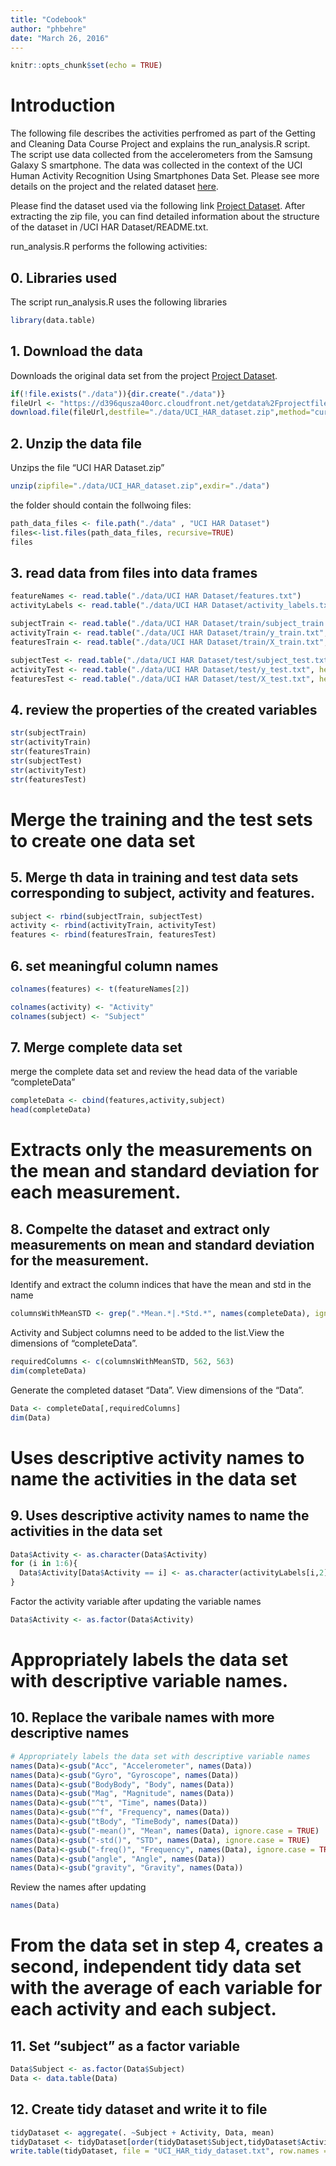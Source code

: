```yaml
---
title: "Codebook"
author: "phbehre"
date: "March 26, 2016"
---
```


```r
knitr::opts_chunk$set(echo = TRUE)
```

# Introduction

The following file describes the activities perfromed as part of the Getting and Cleaning Data Course Project and explains the run_analysis.R script. The script use data collected from the accelerometers from the Samsung Galaxy S smartphone. The data was collected in the context of the UCI Human Activity Recognition Using Smartphones Data Set. Please see more details on the project and the related dataset [here](http://archive.ics.uci.edu/ml/datasets/Human+Activity+Recognition+Using+Smartphones).

Please find the dataset used via the following link [Project Dataset](https://d396qusza40orc.cloudfront.net/getdata%2Fprojectfiles%2FUCI%20HAR%20Dataset.zip). After extracting the zip file, you can find detailed information  about the structure of the dataset in /UCI HAR Dataset/README.txt.

run_analysis.R performs the following activities:

## 0. Libraries used
The script run_analysis.R uses the following libraries

```r
library(data.table)
```


## 1. Download the data 
Downloads the original data set from the project [Project Dataset](https://d396qusza40orc.cloudfront.net/getdata%2Fprojectfiles%2FUCI%20HAR%20Dataset.zip). 

```r
if(!file.exists("./data")){dir.create("./data")}
fileUrl <- "https://d396qusza40orc.cloudfront.net/getdata%2Fprojectfiles%2FUCI%20HAR%20Dataset.zip"
download.file(fileUrl,destfile="./data/UCI_HAR_dataset.zip",method="curl")
```

## 2. Unzip the data file
Unzips the file "UCI HAR Dataset.zip"

```r
unzip(zipfile="./data/UCI_HAR_dataset.zip",exdir="./data")
```

the folder should contain the follwoing files:

```r
path_data_files <- file.path("./data" , "UCI HAR Dataset")
files<-list.files(path_data_files, recursive=TRUE)
files
```

## 3. read data from files into data frames

```r
featureNames <- read.table("./data/UCI HAR Dataset/features.txt")
activityLabels <- read.table("./data/UCI HAR Dataset/activity_labels.txt", header = FALSE)

subjectTrain <- read.table("./data/UCI HAR Dataset/train/subject_train.txt", header = FALSE)
activityTrain <- read.table("./data/UCI HAR Dataset/train/y_train.txt", header = FALSE)
featuresTrain <- read.table("./data/UCI HAR Dataset/train/X_train.txt", header = FALSE)

subjectTest <- read.table("./data/UCI HAR Dataset/test/subject_test.txt", header = FALSE)
activityTest <- read.table("./data/UCI HAR Dataset/test/y_test.txt", header = FALSE)
featuresTest <- read.table("./data/UCI HAR Dataset/test/X_test.txt", header = FALSE)
```

## 4. review the properties of the created variables

```r
str(subjectTrain)
str(activityTrain) 
str(featuresTrain)
str(subjectTest) 
str(activityTest)
str(featuresTest)
```

# Merge the training and the test sets to create one data set

## 5. Merge th data in training and test data sets corresponding to subject, activity and features.

```r
subject <- rbind(subjectTrain, subjectTest)
activity <- rbind(activityTrain, activityTest)
features <- rbind(featuresTrain, featuresTest)
```

## 6. set meaningful column names

```r
colnames(features) <- t(featureNames[2])

colnames(activity) <- "Activity"
colnames(subject) <- "Subject"
```

## 7. Merge complete data set
merge the complete data set and review the head data of the variable "completeData"
```r
completeData <- cbind(features,activity,subject)
head(completeData)
```

# Extracts only the measurements on the mean and standard deviation for each measurement.

## 8. Compelte the dataset and extract only measurements on mean and standard deviation for the measurement.
Identify and extract the column indices that have the mean and std in the name

```r
columnsWithMeanSTD <- grep(".*Mean.*|.*Std.*", names(completeData), ignore.case=TRUE)
```

Activity and Subject columns need to be added to the list.View the dimensions of "completeData".

```r
requiredColumns <- c(columnsWithMeanSTD, 562, 563)
dim(completeData)
```

Generate the completed dataset "Data". View dimensions of the "Data".

```r
Data <- completeData[,requiredColumns]
dim(Data)
```
# Uses descriptive activity names to name the activities in the data set

## 9. Uses descriptive activity names to name the activities in the data set

```r
Data$Activity <- as.character(Data$Activity)
for (i in 1:6){
  Data$Activity[Data$Activity == i] <- as.character(activityLabels[i,2])
}
```

Factor the activity variable after updating the variable names

```r
Data$Activity <- as.factor(Data$Activity)
```

# Appropriately labels the data set with descriptive variable names. 

## 10. Replace the varibale names with more descriptive names

```r
# Appropriately labels the data set with descriptive variable names
names(Data)<-gsub("Acc", "Accelerometer", names(Data))
names(Data)<-gsub("Gyro", "Gyroscope", names(Data))
names(Data)<-gsub("BodyBody", "Body", names(Data))
names(Data)<-gsub("Mag", "Magnitude", names(Data))
names(Data)<-gsub("^t", "Time", names(Data))
names(Data)<-gsub("^f", "Frequency", names(Data))
names(Data)<-gsub("tBody", "TimeBody", names(Data))
names(Data)<-gsub("-mean()", "Mean", names(Data), ignore.case = TRUE)
names(Data)<-gsub("-std()", "STD", names(Data), ignore.case = TRUE)
names(Data)<-gsub("-freq()", "Frequency", names(Data), ignore.case = TRUE)
names(Data)<-gsub("angle", "Angle", names(Data))
names(Data)<-gsub("gravity", "Gravity", names(Data))
```

Review the names after updating

```r
names(Data)
```

# From the data set in step 4, creates a second, independent tidy data set with the average of each variable for each activity and each subject.

## 11. Set "subject" as a factor variable

```r
Data$Subject <- as.factor(Data$Subject)
Data <- data.table(Data)
```

## 12. Create tidy dataset and write it to file

```r
tidyDataset <- aggregate(. ~Subject + Activity, Data, mean)
tidyDataset <- tidyDataset[order(tidyDataset$Subject,tidyDataset$Activity),]
write.table(tidyDataset, file = "UCI_HAR_tidy_dataset.txt", row.names = FALSE)
```
